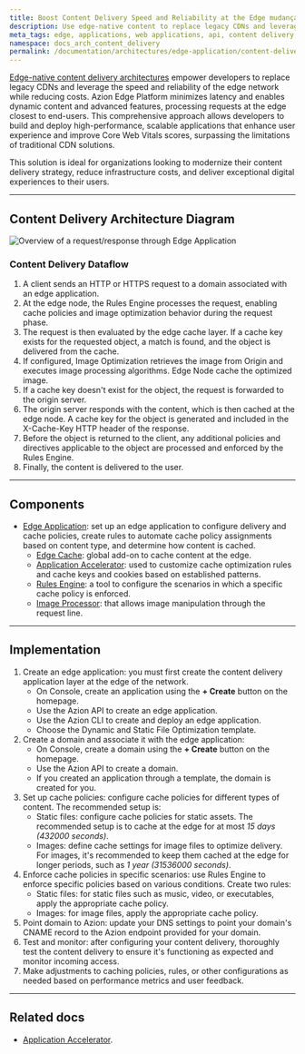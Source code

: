 ```yaml
---
title: Boost Content Delivery Speed and Reliability at the Edge mudança
description: Use edge-native content to replace legacy CDNs and leverage the speed and reliability of the edge network while reducing costs.
meta_tags: edge, applications, web applications, api, content delivery, cdn
namespace: docs_arch_content_delivery
permalink: /documentation/architectures/edge-application/content-delivery/
---
```


[Edge-native content delivery architectures](https://www.azion.com/en/solutions/content-delivery/) empower developers to replace legacy CDNs and leverage the speed and reliability of the edge network while reducing costs. Azion Edge Platform minimizes latency and enables dynamic content and advanced features, processing requests at the edge closest to end-users. This comprehensive approach allows developers to build and deploy high-performance, scalable applications that enhance user experience and improve Core Web Vitals scores, surpassing the limitations of traditional CDN solutions.

This solution is ideal for organizations looking to modernize their content delivery strategy, reduce infrastructure costs, and deliver exceptional digital experiences to their users.

---

## Content Delivery Architecture Diagram

![Overview of a request/response through Edge Application](/assets/docs/images/uploads/content-delivery-arch.png)

### Content Delivery Dataflow

1. A client sends an HTTP or HTTPS request to a domain associated with an edge application.
2. At the edge node, the Rules Engine processes the request, enabling cache policies and image optimization behavior during the request phase.
3. The request is then evaluated by the edge cache layer. If a cache key exists for the requested object, a match is found, and the object is delivered from the cache.
4. If configured, Image Optimization retrieves the image from Origin and executes image processing algorithms. Edge Node cache the optimized image.
5. If a cache key doesn't exist for the object, the request is forwarded to the origin server.
6. The origin server responds with the content, which is then cached at the edge node. A cache key for the object is generated and included in the X-Cache-Key HTTP header of the response.
7. Before the object is returned to the client, any additional policies and directives applicable to the object are processed and enforced by the Rules Engine.
8. Finally, the content is delivered to the user.

---

## Components

- [Edge Application](/en/documentation/products/build/edge-application/): set up an edge application to configure delivery and cache policies, create rules to automate cache policy assignments based on content type, and determine how content is cached.
    - [Edge Cache](/en/documentation/products/build/edge-application/edge-cache/): global add-on to cache content at the edge.
    - [Application Accelerator](/en/documentation/products/build/edge-application/application-accelerator/): used to customize cache optimization rules and cache keys and cookies based on established patterns.
    - [Rules Engine](/en/documentation/products/build/edge-application/rules-engine/): a tool to configure the scenarios in which a specific cache policy is enforced.
    - [Image Processor](/en/documentation/products/build/edge-application/image-processor/): that allows image manipulation through the request line.

---

## Implementation

1. Create an edge application: you must first create the content delivery application layer at the edge of the network.
    - On Console, create an application using the **+ Create** button on the homepage.
    - Use the Azion API to create an edge application.
    - Use the Azion CLI to create and deploy an edge application.
    - Choose the Dynamic and Static File Optimization template.
2. Create a domain and associate it with the edge application: 
    - On Console, create a domain using the **+ Create** button on the homepage.
    - Use the Azion API to create a domain.
    - If you created an application through a template, the domain is created for you.
3. Set up cache policies: configure cache policies for different types of content. The recommended setup is:
    - Static files: configure cache policies for static assets. The recommended setup is to cache at the edge for at most *15 days (432000 seconds)*.
    - Images: define cache settings for image files to optimize delivery. For images, it's recommended to keep them cached at the edge for longer periods, such as *1 year (31536000 seconds)*.
4. Enforce cache policies in specific scenarios: use Rules Engine to enforce specific policies based on various conditions. Create two rules:
    - Static files: for static files such as music, video, or executables, apply the appropriate cache policy.
    - Images: for image files, apply the appropriate cache policy.
5. Point domain to Azion: update your DNS settings to point your domain's CNAME record to the Azion endpoint provided for your domain.
6. Test and monitor: after configuring your content delivery, thoroughly test the content delivery to ensure it's functioning as expected and monitor incoming access.
7. Make adjustments to caching policies, rules, or other configurations as needed based on performance metrics and user feedback.

---

## Related docs

- [Application Accelerator](/en/documentation/products/build/edge-application/application-accelerator/).